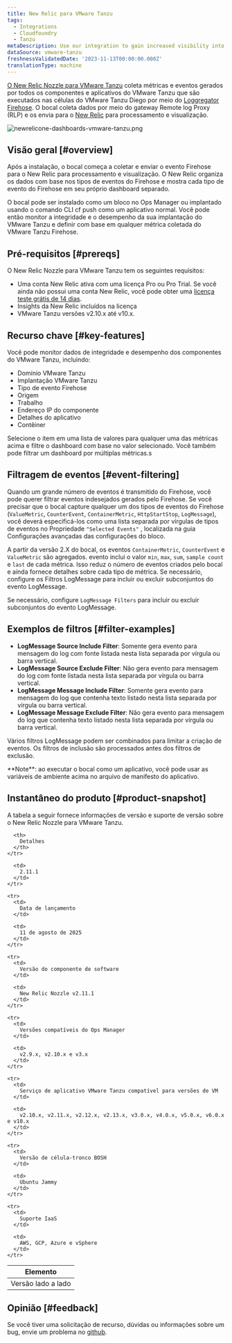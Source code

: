 ```yaml
---
title: New Relic para VMware Tanzu
tags:
  - Integrations
  - Cloudfoundry
  - Tanzu
metaDescription: Use our integration to gain increased visibility into the performance of your VMware Tanzu environment.
dataSource: vmware-tanzu
freshnessValidatedDate: '2023-11-13T00:00:00.000Z'
translationType: machine
---
```


[O New Relic Nozzle para VMware Tanzu](https://network.pivotal.io/products/nr-firehose-nozzle) coleta métricas e eventos gerados por todos os componentes e aplicativos do VMware Tanzu que são executados nas células do VMware Tanzu Diego por meio do [Loggregator Firehose](https://docs.pivotal.io/pivotalcf/loggregator/index.html). O bocal coleta dados por meio do gateway Remote log Proxy (RLP) e os envia para o [New Relic](https://www.newrelic.com) para processamento e visualização.

<img title="newrelicone-dashboards-vmware-tanzu.png" alt="newrelicone-dashboards-vmware-tanzu.png" src="/images/infrastructure_screenshot-crop_vmware-tanzu-dashboard.webp" />

## Visão geral [#overview]

Após a instalação, o bocal começa a coletar e enviar o evento Firehose para o New Relic para processamento e visualização. O New Relic organiza os dados com base nos tipos de eventos do Firehose e mostra cada tipo de evento do Firehose em seu próprio dashboard separado.

O bocal pode ser instalado como um bloco no Ops Manager ou implantado usando o comando CLI cf push como um aplicativo normal. Você pode então monitor a integridade e o desempenho da sua implantação do VMware Tanzu e definir <InlinePopover type="alerts" />com base em qualquer métrica coletada do VMware Tanzu Firehose.

## Pré-requisitos [#prereqs]

O New Relic Nozzle para VMware Tanzu tem os seguintes requisitos:

* Uma conta New Relic ativa com uma licença Pro ou Pro Trial. Se você ainda não possui uma conta New Relic, você pode obter uma [licença teste grátis de 14 dias](http://newrelic.com/signup?funnel=pivotal-cloud-foundry&partner=Pivotal+Cloud+Foundry).
* Insights da New Relic incluídos na licença
* VMware Tanzu versões v2.10.x até v10.x.

## Recurso chave [#key-features]

Você pode monitor dados de integridade e desempenho dos componentes do VMware Tanzu, incluindo:

* Domínio VMware Tanzu
* Implantação VMware Tanzu
* Tipo de evento Firehose
* Origem
* Trabalho
* Endereço IP do componente
* Detalhes do aplicativo
* Contêiner

Selecione o item em uma lista de valores para qualquer uma das métricas acima e filtre o dashboard com base no valor selecionado. Você também pode filtrar um dashboard por múltiplas métricas.s

## Filtragem de eventos [#event-filtering]

Quando um grande número de eventos é transmitido do Firehose, você pode querer filtrar eventos indesejados gerados pelo Firehose. Se você precisar que o bocal capture qualquer um dos tipos de eventos do Firehose (`ValueMetric`, `CounterEvent`, `ContainerMetric`, `HttpStartStop`, `LogMessage`), você deverá especificá-los como uma lista separada por vírgulas de tipos de eventos no Propriedade `"Selected Events"` , localizada na guia Configurações avançadas das configurações do bloco.

A partir da versão 2.X do bocal, os eventos `ContainerMetric`, `CounterEvent` e `ValueMetric` são agregados. evento inclui o valor `min`, `max`, `sum`, `sample count` e `last` de cada métrica. Isso reduz o número de eventos criados pelo bocal e ainda fornece detalhes sobre cada tipo de métrica. Se necessário, configure os Filtros LogMessage para incluir ou excluir subconjuntos do evento LogMessage.

Se necessário, configure `LogMessage Filters` para incluir ou excluir subconjuntos do evento LogMessage.

## Exemplos de filtros [#filter-examples]

* <DNT>**LogMessage Source Include Filter**</DNT>: Somente gera evento para mensagem do log com fonte listada nesta lista separada por vírgula ou barra vertical.
* <DNT>**LogMessage Source Exclude Filter**</DNT>: Não gera evento para mensagem do log com fonte listada nesta lista separada por vírgula ou barra vertical.
* <DNT>**LogMessage Message Include Filter**</DNT>: Somente gera evento para mensagem do log que contenha texto listado nesta lista separada por vírgula ou barra vertical.
* <DNT>**LogMessage Message Exclude Filter**</DNT>: Não gera evento para mensagem do log que contenha texto listado nesta lista separada por vírgula ou barra vertical.

Vários filtros LogMessage podem ser combinados para limitar a criação de eventos. Os filtros de inclusão são processados antes dos filtros de exclusão.

<Callout variant="important">
  <DNT>**Note**</DNT>: ao executar o bocal como um aplicativo, você pode usar as variáveis de ambiente acima no arquivo de manifesto do aplicativo.
</Callout>

## Instantâneo do produto [#product-snapshot]

A tabela a seguir fornece informações de versão e suporte de versão sobre o New Relic Nozzle para VMware Tanzu.

<table>
  <thead>
    <tr>
      <th>
        Elemento
      </th>

      <th>
        Detalhes
      </th>
    </tr>
  </thead>

  <tbody>
    <tr>
      <td>
        Versão lado a lado
      </td>

      <td>
        2.11.1
      </td>
    </tr>

    <tr>
      <td>
        Data de lançamento
      </td>

      <td>
        11 de agosto de 2025
      </td>
    </tr>

    <tr>
      <td>
        Versão do componente de software
      </td>

      <td>
        New Relic Nozzle v2.11.1
      </td>
    </tr>

    <tr>
      <td>
        Versões compatíveis do Ops Manager
      </td>

      <td>
        v2.9.x, v2.10.x e v3.x
      </td>
    </tr>

    <tr>
      <td>
        Serviço de aplicativo VMware Tanzu compatível para versões de VM
      </td>

      <td>
        v2.10.x, v2.11.x, v2.12.x, v2.13.x, v3.0.x, v4.0.x, v5.0.x, v6.0.x e v10.x
      </td>
    </tr>

    <tr>
      <td>
        Versão de célula-tronco BOSH
      </td>

      <td>
        Ubuntu Jammy
      </td>
    </tr>

    <tr>
      <td>
        Suporte IaaS
      </td>

      <td>
        AWS, GCP, Azure e vSphere
      </td>
    </tr>
  </tbody>
</table>

## Opinião [#feedback]

Se você tiver uma solicitação de recurso, dúvidas ou informações sobre um bug, envie um problema no [github](https://github.com/newrelic/newrelic-pcf-nozzle-tile/issues).